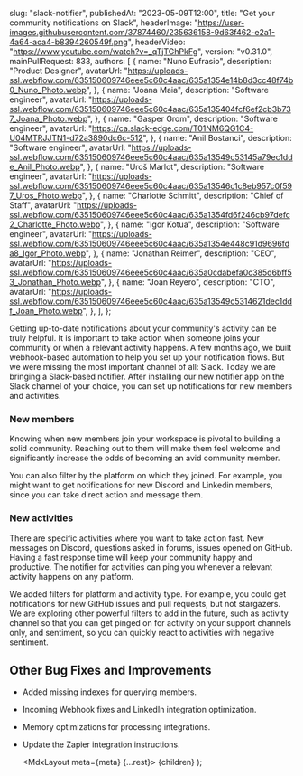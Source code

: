 
  slug: "slack-notifier",
  publishedAt: "2023-05-09T12:00",
  title: "Get your community notifications on Slack",
  headerImage:
    "https://user-images.githubusercontent.com/37874460/235636158-9d63f462-e2a1-4a64-aca4-b8394260549f.png",
  headerVideo: "https://www.youtube.com/watch?v=_qTjTGhPkFg",
  version: "v0.31.0",
  mainPullRequest: 833,
  authors: [
    {
      name: "Nuno Eufrasio",
      description: "Product Designer",
      avatarUrl:
        "https://uploads-ssl.webflow.com/635150609746eee5c60c4aac/635a1354e14b8d3cc48f74b0_Nuno_Photo.webp",
    },
    {
      name: "Joana Maia",
      description: "Software engineer",
      avatarUrl:
        "https://uploads-ssl.webflow.com/635150609746eee5c60c4aac/635a135404fcf6ef2cb3b737_Joana_Photo.webp",
    },
    {
      name: "Gasper Grom",
      description: "Software engineer",
      avatarUrl: "https://ca.slack-edge.com/T01NM6QG1C4-U04MTRJJTN1-d72a3890dc6c-512",
    },
    {
      name: "Anil Bostanci",
      description: "Software engineer",
      avatarUrl:
        "https://uploads-ssl.webflow.com/635150609746eee5c60c4aac/635a13549c53145a79ec1dde_Anil_Photo.webp",
    },
    {
      name: "Uroš Marlot",
      description: "Software engineer",
      avatarUrl:
        "https://uploads-ssl.webflow.com/635150609746eee5c60c4aac/635a13546c1c8eb957c0f597_Uros_Photo.webp",
    },
    {
      name: "Charlotte Schmitt",
      description: "Chief of Staff",
      avatarUrl:
        "https://uploads-ssl.webflow.com/635150609746eee5c60c4aac/635a1354fd6f246cb97defc2_Charlotte_Photo.webp",
    },
    {
      name: "Igor Kotua",
      description: "Software engineer",
      avatarUrl:
        "https://uploads-ssl.webflow.com/635150609746eee5c60c4aac/635a1354e448c91d9696fda8_Igor_Photo.webp",
    },
    {
      name: "Jonathan Reimer",
      description: "CEO",
      avatarUrl:
        "https://uploads-ssl.webflow.com/635150609746eee5c60c4aac/635a0cdabefa0c385d6bff53_Jonathan_Photo.webp",
    },
    {
      name: "Joan Reyero",
      description: "CTO",
      avatarUrl:
        "https://uploads-ssl.webflow.com/635150609746eee5c60c4aac/635a13549c5314621dec1ddf_Joan_Photo.webp",
    },
  ],
};

Getting up-to-date notifications about your community's activity can be truly helpful.
It is important to take action when someone joins your community or when a relevant activity happens.
A few months ago, we built webhook-based automation to help you set up your notification flows. But we were missing the most important channel of all: Slack.
Today we are bringing a Slack-based notifier.
After installing our new notifier app on the Slack channel of your choice, you can set up notifications for new members and activities.

### New members

Knowing when new members join your workspace is pivotal to building a solid community.
Reaching out to them will make them feel welcome and significantly increase the odds of becoming an avid community member.

You can also filter by the platform on which they joined. For example, you might want to get notifications for new Discord and Linkedin members,
since you can take direct action and message them.

### New activities

There are specific activities where you want to take action fast. New messages on Discord, questions asked in forums, issues opened on GitHub.
Having a fast response time will keep your community happy and productive. The notifier for activities can ping you whenever a relevant activity happens on any platform.

We added filters for platform and activity type. For example, you could get notifications for new GitHub issues and pull requests, but not stargazers.
We are exploring other powerful filters to add in the future, such as activity channel so that you can get pinged on for activity on your support channels only,
and sentiment, so you can quickly react to activities with negative sentiment.

## Other Bug Fixes and Improvements

- Added missing indexes for querying members. <PullRequest number="832"/>
- Incoming Webhook fixes and LinkedIn integration optimization. <PullRequest number="830"/>
- Memory optimizations for processing integrations. <PullRequest number="827"/>
- Update the Zapier integration instructions. <PullRequest number="824"/>

  <MdxLayout meta={meta} {...rest}>
    {children}
  </MdxLayout>
);
